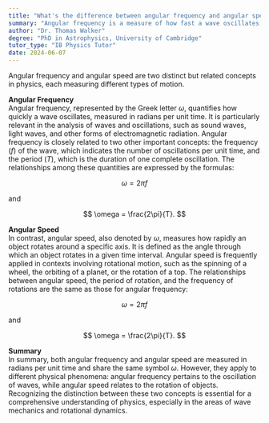 ```yaml
---
title: "What's the difference between angular frequency and angular speed?"
summary: "Angular frequency is a measure of how fast a wave oscillates, while angular speed is a measure of how fast an object rotates."
author: "Dr. Thomas Walker"
degree: "PhD in Astrophysics, University of Cambridge"
tutor_type: "IB Physics Tutor"
date: 2024-06-07
---
```


Angular frequency and angular speed are two distinct but related concepts in physics, each measuring different types of motion.

**Angular Frequency**  
Angular frequency, represented by the Greek letter $\omega$, quantifies how quickly a wave oscillates, measured in radians per unit time. It is particularly relevant in the analysis of waves and oscillations, such as sound waves, light waves, and other forms of electromagnetic radiation. Angular frequency is closely related to two other important concepts: the frequency ($f$) of the wave, which indicates the number of oscillations per unit time, and the period ($T$), which is the duration of one complete oscillation. The relationships among these quantities are expressed by the formulas:

$$
\omega = 2\pi f
$$

and 

$$
\omega = \frac{2\pi}{T}.
$$

**Angular Speed**  
In contrast, angular speed, also denoted by $\omega$, measures how rapidly an object rotates around a specific axis. It is defined as the angle through which an object rotates in a given time interval. Angular speed is frequently applied in contexts involving rotational motion, such as the spinning of a wheel, the orbiting of a planet, or the rotation of a top. The relationships between angular speed, the period of rotation, and the frequency of rotations are the same as those for angular frequency:

$$
\omega = 2\pi f
$$

and 

$$
\omega = \frac{2\pi}{T}.
$$

**Summary**  
In summary, both angular frequency and angular speed are measured in radians per unit time and share the same symbol $\omega$. However, they apply to different physical phenomena: angular frequency pertains to the oscillation of waves, while angular speed relates to the rotation of objects. Recognizing the distinction between these two concepts is essential for a comprehensive understanding of physics, especially in the areas of wave mechanics and rotational dynamics.
    